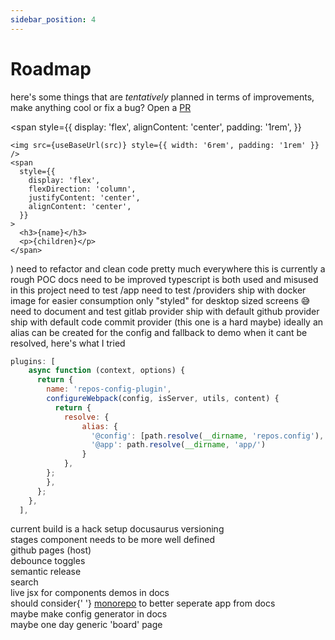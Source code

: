 ```yaml
---
sidebar_position: 4
---
```


# Roadmap

here's some things that are _tentatively_ planned in terms of improvements, make anything cool or fix a bug? Open a [PR](https://github.com/niknakz/repos/pulls)

  <span
    style={{
      display: 'flex',
      alignContent: 'center',
      padding: '1rem',
    }}
  >
    <img src={useBaseUrl(src)} style={{ width: '6rem', padding: '1rem' }} />
    <span
      style={{
        display: 'flex',
        flexDirection: 'column',
        justifyContent: 'center',
        alignContent: 'center',
      }}
    >
      <h3>{name}</h3>
      <p>{children}</p>
    </span>
  </span>
)

<ListItem name="major refactor" src="/img/roadmap/under-construction.jpeg">
  need to refactor and clean code pretty much everywhere this is currently a
  rough POC
</ListItem>
<ListItem name="docs" src="/img/logo.svg">
  docs need to be improved
</ListItem>
<ListItem name="TypeScript" src="/img/tech-stack/typescript.svg">
  typescript is both used and misused in this project
</ListItem>
<ListItem name="testing" src="/img/roadmap/testing-library.png">
  need to test /app
</ListItem>
<ListItem name="testing" src="/img/roadmap/jest.png">
  need to test /providers
</ListItem>
<ListItem name="Docker" src="/img/roadmap/docker.svg">
  ship with docker image for easier consumption
</ListItem>
<ListItem name="styling" src="/img/tech-stack/css3.svg">
  only "styled" for desktop sized screens 😅
</ListItem>
<ListItem name="GitLab" src="/img/providers/gitlab.svg">
  need to document and test gitlab provider
</ListItem>
<ListItem name="GitHub" src="/img/providers/github.svg">
  ship with default github provider
</ListItem>
<ListItem name="AWS CodeCommit" src="/img/providers/aws-codecommit.svg">
  ship with default code commit provider (this one is a hard maybe)
</ListItem>
<ListItem name="Webpack" src="/img/roadmap/webpack.png">
  ideally an alias can be created for the config and fallback to demo when it
  cant be resolved, here's what I tried
</ListItem>

```js
plugins: [
    async function (context, options) {
      return {
        name: 'repos-config-plugin',
        configureWebpack(config, isServer, utils, content) {
          return {
            resolve: {
                alias: {
                  '@config': [path.resolve(__dirname, 'repos.config'), path.resolve(__dirname, 'demo/demo.config')],
                  '@app': path.resolve(__dirname, 'app/')
                }
            },
        };
        },
      };
    },
  ],
```

<ListItem name="accessability / ada" src="/img/roadmap/accessibility.webp">
  current build is a hack
</ListItem>

<ListItem name="miscellaneous" src="/img/providers/question-mark.svg">
  setup docusaurus versioning
  <br />
  stages component needs to be more well defined
  <br />
  github pages (host)
  <br />
  debounce toggles
  <br />
  semantic release
  <br />
  search
  <br />
  live jsx for components demos in docs
  <br />
  should consider{' '}
  <a href="https://docusaurus.io/docs/installation#monorepos/">monorepo</a> to
  better seperate app from docs
  <br />
  maybe make config generator in docs
  <br />
  maybe one day generic 'board' page
</ListItem>
